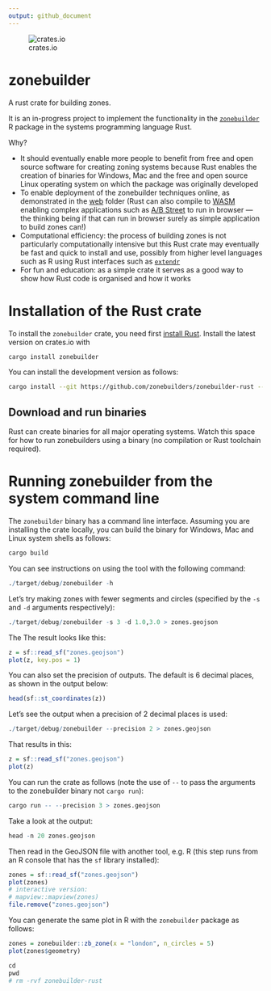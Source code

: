 ```yaml
---
output: github_document
---
```


![crates.io](https://img.shields.io/crates/v/zonebuilder.svg)

# zonebuilder

A rust crate for building zones.

It is an in-progress project to implement the functionality in the [`zonebuilder`](https://zonebuilders.github.io/zonebuilder/) R package in the systems programming language Rust.

Why?

- It should eventually enable more people to benefit from free and open source software for creating zoning systems because Rust enables the creation of binaries for Windows, Mac and the free and open source Linux operating system on which the package was originally developed
- To enable deployment of the zonebuilder techniques online, as demonstrated in the [web](web) folder (Rust can also compile to [WASM](https://webassembly.org/) enabling complex applications such as [A/B Street](https://github.com/a-b-street/abstreet) to run in browser --- the thinking being if that can run in browser surely as simple application to build zones can!)
- Computational efficiency: the process of building zones is not particularly computationally intensive but this Rust crate may eventually be fast and quick to install and use, possibly from higher level languages such as R using Rust interfaces such as [`extendr`](https://github.com/extendr/extendr)
- For fun and education: as a simple crate it serves as a good way to show how Rust code is organised and how it works

# Installation of the Rust crate

To install the `zonebuilder` crate, you need first [install Rust](https://doc.rust-lang.org/cargo/getting-started/installation.html).
Install the latest version on crates.io with

```bash
cargo install zonebuilder
```

You can install the development version as follows:

```bash
cargo install --git https://github.com/zonebuilders/zonebuilder-rust --branch main
```

## Download and run binaries

Rust can create binaries for all major operating systems.
Watch this space for how to run zonebuilders using a binary (no compilation or Rust toolchain required).

# Running zonebuilder from the system command line

The `zonebuilder` binary has a command line interface.
Assuming you are installing the crate locally, you can build the binary for Windows, Mac and Linux system shells as follows:

```r
cargo build
```

You can see instructions on using the tool with the following command:

```r
./target/debug/zonebuilder -h
```

Let's try making zones with fewer segments and circles (specified by the `-s` and `-d` arguments respectively):

```r
./target/debug/zonebuilder -s 3 -d 1.0,3.0 > zones.geojson
```


The The result looks like this:

```r
z = sf::read_sf("zones.geojson")
plot(z, key.pos = 1)
```

You can also set the precision of outputs.
The default is 6 decimal places, as shown in the output below:

```r
head(sf::st_coordinates(z))
```

Let's see the output when a precision of 2 decimal places is used:

```r
./target/debug/zonebuilder --precision 2 > zones.geojson
```

That results in this:

```r
z = sf::read_sf("zones.geojson")
plot(z)
```

You can run the crate as follows (note the use of `--` to pass the arguments to the zonebuilder binary not `cargo run`):

```r
cargo run -- --precision 3 > zones.geojson
```

Take a look at the output:

```r
head -n 20 zones.geojson
```

Then read in the GeoJSON file with another tool, e.g. R (this step runs from an R console that has the `sf` library installed):

```r
zones = sf::read_sf("zones.geojson")
plot(zones)
# interactive version:
# mapview::mapview(zones)
file.remove("zones.geojson")
```

You can generate the same plot in R with the `zonebuilder` package as follows:

```r
zones = zonebuilder::zb_zone(x = "london", n_circles = 5)
plot(zones$geometry)
```


<!-- ## Tidy up -->

```r
cd 
pwd
# rm -rvf zonebuilder-rust
```



<!--
The crate template was made with the following command:

```bash
cargo new --lib zonebuilder
```

```bash
mv -v zonebuilder/* .               
# renamed 'zonebuilder/Cargo.toml' -> './Cargo.toml'
# renamed 'zonebuilder/src' -> './src'
```

Edit the .rs files in src folder.

Then run:

```bash
cargo test
```

-->
